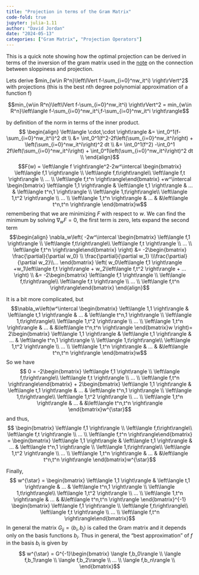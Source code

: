 ```yaml
---
title: "Projection in terms of the Gram Matrix"
code-fold: true
jupyter: julia-1.11
author: "David Jordan"
date: "2024-05-13"
categories: ["Gram Matrix", "Projection Operators"]
---
```

This is a quick note showing how the optimal projection can be derived in terms of the inversion of the gram matrix used in the [note](../sloppy_projection/sloppy_projection.qmd) on the connection between sloppiness and projection.

Lets derive $min_{w\in R^n}\left\lVert f-\sum_{i=0}^nw_it^i) \right\rVert^2$ with projections (this is the best nth degree polynomial approximation of a function f)

$$min_{w\in R^n}\left\lVert f-\sum_{i=0}^nw_it^i) \right\rVert^2 = min_{w\in R^n}\left\langle f-\sum_{i=0}^nw_it^i,f-\sum_{i=0}^nw_it^i \right\rangle$$

by definition of the norm in terms of the inner product.
$$ \begin{align} \left\langle \cdot,\cdot \right\rangle &=  \int_0^1(f-\sum_{i=0}^nw_it^i)^2 dt \\ &= \int_0^1(f^2-2f\left(\sum_{i=0}^nw_it^i\right) + \left(\sum_{i=0}^nw_it^i\right)^2 dt \\ &= \int_0^1(f^2) -\int_0^1 2f\left(\sum_{i=0}^nw_it^i\right) + \int_0^1\left(\sum_{i=0}^nw_it^i\right)^2 dt \\ \end{align}$$
$$F(w) = \left\langle f \right\rangle^2-2w^\intercal \begin{bmatrix} \left\langle f,1 \right\rangle \\ \left\langle f,t\right\rangle\\ \left\langle f,t \right\rangle \\ ... \\ \left\langle f,t^n \right\rangle\end{bmatrix} +w^\intercal \begin{bmatrix} \left\langle 1,1 \right\rangle & \left\langle t,1 \right\rangle & ... & \left\langle t^n,1 \right\rangle \\ \left\langle 1,t\right\rangle\\ \left\langle 1,t^2 \right\rangle \\ ... \\ \left\langle 1,t^n \right\rangle  & ... &  &\left\langle t^n,t^n \right\rangle \end{bmatrix}w$$
remembering that we are minimizing $F$ with respect to $w$.
We can find the minimum by solving $\nabla_w F=0$, the first term is zero, lets expand the second term 
$$\begin{align} \nabla_w\left( -2w^\intercal \begin{bmatrix} \left\langle f,1 \right\rangle \\ \left\langle f,t\right\rangle\\ \left\langle f,t \right\rangle \\ ... \\ \left\langle f,t^n \right\rangle\end{bmatrix} \right) &= -2\begin{bmatrix} \frac{\partial}{\partial w_0} \\ \frac{\partial}{\partial w_1} \\\frac{\partial}{\partial w_2}\\... \end{bmatrix} \left( w_0\left\langle f,1 \right\rangle +w_1\left\langle f,t \right\rangle + w_2\left\langle f,t^2 \right\rangle + ... \right) \\ &= -2\begin{bmatrix} \left\langle f,1 \right\rangle \\ \left\langle f,t\right\rangle\\ \left\langle f,t \right\rangle \\ ... \\ \left\langle f,t^n \right\rangle\end{bmatrix} \end{align}$$


It is a bit more complicated, but 
$$\nabla_w\left(w^\intercal \begin{bmatrix} \left\langle 1,1 \right\rangle & \left\langle t,1 \right\rangle & ... & \left\langle t^n,1 \right\rangle \\ \left\langle 1,t\right\rangle\\ \left\langle 1,t^2 \right\rangle \\ ... \\ \left\langle 1,t^n \right\rangle  & ... &  &\left\langle t^n,t^n \right\rangle \end{bmatrix}w \right)= 2\begin{bmatrix} \left\langle 1,1 \right\rangle & \left\langle t,1 \right\rangle & ... & \left\langle t^n,1 \right\rangle \\ \left\langle 1,t\right\rangle\\ \left\langle 1,t^2 \right\rangle \\ ... \\ \left\langle 1,t^n \right\rangle  & ... &  &\left\langle t^n,t^n \right\rangle \end{bmatrix}w$$
So we have $$ 0 = -2\begin{bmatrix} \left\langle f,1 \right\rangle \\ \left\langle f,t\right\rangle\\ \left\langle f,t \right\rangle \\ ... \\ \left\langle f,t^n \right\rangle\end{bmatrix} + 2\begin{bmatrix} \left\langle 1,1 \right\rangle & \left\langle t,1 \right\rangle & ... & \left\langle t^n,1 \right\rangle \\ \left\langle 1,t\right\rangle\\ \left\langle 1,t^2 \right\rangle \\ ... \\ \left\langle 1,t^n \right\rangle  & ... &  &\left\langle t^n,t^n \right\rangle \end{bmatrix}w^{\star}$$
and thus, $$ \begin{bmatrix} \left\langle f,1 \right\rangle \\ \left\langle f,t\right\rangle\\ \left\langle f,t \right\rangle \\ ... \\ \left\langle f,t^n \right\rangle\end{bmatrix} = \begin{bmatrix} \left\langle 1,1 \right\rangle & \left\langle t,1 \right\rangle & ... & \left\langle t^n,1 \right\rangle \\ \left\langle 1,t\right\rangle\\ \left\langle 1,t^2 \right\rangle \\ ... \\ \left\langle 1,t^n \right\rangle  & ... &  &\left\langle t^n,t^n \right\rangle \end{bmatrix}w^{\star}$$

Finally,
$$ w^{\star} = \begin{bmatrix} \left\langle 1,1 \right\rangle & \left\langle t,1 \right\rangle & ... & \left\langle t^n,1 \right\rangle \\ \left\langle 1,t\right\rangle\\ \left\langle 1,t^2 \right\rangle \\ ... \\ \left\langle 1,t^n \right\rangle  & ... &  &\left\langle t^n,t^n \right\rangle \end{bmatrix}^{-1} \begin{bmatrix} \left\langle f,1 \right\rangle \\ \left\langle f,t\right\rangle\\ \left\langle f,t \right\rangle \\ ... \\ \left\langle f,t^n \right\rangle\end{bmatrix}$$
In general the matrix $G_{ij} = \langle b_i,b_j\rangle$ is called the Gram matrix and it depends only on the basis functions $b_i$.  Thus in general, the "best approximation" of $f$ in the basis $b_i$ is given by 
$$ w^{\star} = G^{-1}\begin{bmatrix} \langle f,b_0\rangle \\ \langle f,b_1\rangle \\ \langle f,b_2\rangle \\ ... \\ \langle f,b_n\rangle \\ \end{bmatrix}$$

